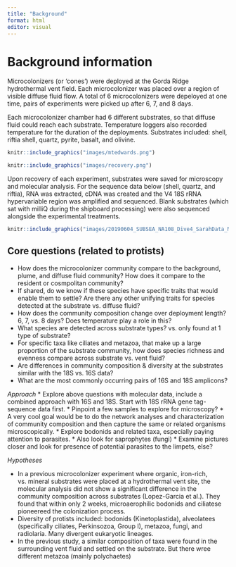 ```yaml
---
title: "Background"
format: html
editor: visual
---
```


# Background information

Microcolonizers (or 'cones') were deployed at the Gorda Ridge hydrothermal vent field. Each microcolonizer was placed over a region of visible diffuse fluid flow. A total of 6 microcolonizers were depeloyed at one time, pairs of experiments were picked up after 6, 7, and 8 days.

Each microcolonizer chamber had 6 different substrates, so that diffuse fluid could reach each substrate. Temperature loggers also recorded temperature for the duration of the deployments. Substrates included: shell, riftia shell, quartz, pyrite, basalt, and olivine.

```r
knitr::include_graphics("images/mtedwards.png")
```

```r
knitr::include_graphics("images/recovery.png")
```

Upon recovery of each experiment, substrates were saved for microscopy and molecular analysis. For the sequence data below (shell, quartz, and riftia), RNA was extracted, cDNA was created and the V4 18S rRNA hypervariable region was amplified and sequenced. Blank substrates (which sat with milliQ during the shipboard processing) were also sequenced alongside the experimental treatments.

```r
knitr::include_graphics("images/20190604_SUBSEA_NA108_Dive4_SarahData_Mirmalek5184.JPG")
```

## Core questions (related to protists)

-   How does the microcolonizer community compare to the background, plume, and diffuse fluid community? How does it compare to the resident or cosmpolitan community?
-   If shared, do we know if these species have specific traits that would enable them to settle? Are there any other unifying traits for species detected at the substrate vs. diffuse fluid?
-   How does the community composition change over deployment length? 6, 7, vs. 8 days? Does temperature play a role in this?
-   What species are detected across substrate types? vs. only found at 1 type of substrate?
-   For specific taxa like ciliates and metazoa, that make up a large proportion of the substrate community, how does species richness and evenness compare across substrate vs. vent fluid?
-   Are differences in community composition & diversity at the substrates similar with the 18S vs. 16S data?
-   What are the most commonly occurring pairs of 16S and 18S amplicons?

*Approach* \* Explore above questions with molecular data, include a combined approach with 16S and 18S. Start with 18S rRNA gene tag-sequence data first. \* Pinpoint a few samples to explore for microscopy? \* A very cool goal would be to do the network analyses and characterization of community composition and then capture the same or related organisms microscopically. \* Explore bodonids and related taxa, especially paying attention to parasites. \* Also look for saprophytes (fungi) \* Examine pictures closer and look for presence of potential parasites to the limpets, else?

*Hypotheses*

-   In a previous microcolonizer experiment where organic, iron-rich, vs. mineral substrates were placed at a hydrothermal vent site, the molecular analysis did not show a significant difference in the community composition across substrates (Lopez-Garcia et al.). They found that within only 2 weeks, microaerophilic bodonids and ciliatese pioneereed the colonization process.
-   Diversity of protists included: bodonids (Kinetoplastida), alveolatees (specifically ciliates, Perkinsozoa, Group I), metazoa, fungi, and radiolaria. Many divergent eukaryotic lineages.
-   In the previous study, a similar composition of taxa were found in the surrounding vent fluid and settled on the substrate. But there wree different metazoa (mainly polychaetes)
